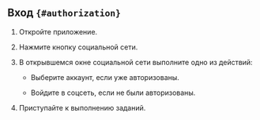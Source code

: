## Вход `{#authorization}`

1. Откройте приложение.

2. Нажмите кнопку социальной сети.

3. В открывшемся окне социальной сети выполните одно из действий:

    - Выберите аккаунт, если уже авторизованы.

    - Войдите в соцсеть, если не были авторизованы.

4. Приступайте к выполнению заданий.
